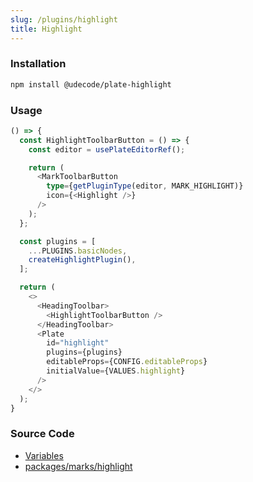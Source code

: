 ```yaml
---
slug: /plugins/highlight
title: Highlight
---
```


### Installation

```bash npm2yarn
npm install @udecode/plate-highlight
```

### Usage

```ts live
() => {
  const HighlightToolbarButton = () => {
    const editor = usePlateEditorRef();

    return (
      <MarkToolbarButton
        type={getPluginType(editor, MARK_HIGHLIGHT)}
        icon={<Highlight />}
      />
    );
  };

  const plugins = [
    ...PLUGINS.basicNodes,
    createHighlightPlugin(),
  ];

  return (
    <>
      <HeadingToolbar>
        <HighlightToolbarButton />
      </HeadingToolbar>
      <Plate
        id="highlight"
        plugins={plugins}
        editableProps={CONFIG.editableProps}
        initialValue={VALUES.highlight}
      />
    </>
  );
}
```

### Source Code

- [Variables](https://github.com/udecode/plate/blob/main/docs/src/live/live.tsx)
- [packages/marks/highlight](https://github.com/udecode/plate/tree/main/packages/marks/highlight/src)
